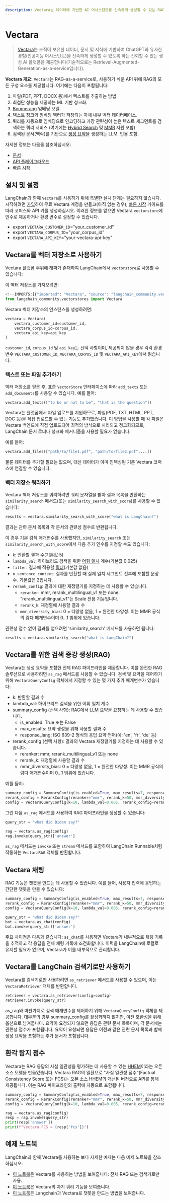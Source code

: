 ```yaml
---
description: Vectara는 데이터에 기반한 AI 어시스턴트를 신속하게 생성할 수 있는 RAG-as-a-service 플랫폼입니다.
---
```


# Vectara

> [Vectara](https://vectara.com/)는 조직이 보유한 데이터, 문서 및 지식에 기반하여 ChatGPT와 유사한 경험(인공지능 어시스턴트)을 신속하게 생성할 수 있도록 하는 신뢰할 수 있는 생성 AI 플랫폼을 제공합니다(기술적으로는 Retrieval-Augmented-Generation-as-a-service입니다).

**Vectara 개요:**
`Vectara`는 RAG-as-a-service로, 사용하기 쉬운 API 뒤에 RAG의 모든 구성 요소를 제공합니다. 여기에는 다음이 포함됩니다:
1. 파일(PDF, PPT, DOCX 등)에서 텍스트를 추출하는 방법
2. 최첨단 성능을 제공하는 ML 기반 청크화.
3. [Boomerang](https://vectara.com/how-boomerang-takes-retrieval-augmented-generation-to-the-next-level-via-grounded-generation/) 임베딩 모델.
4. 텍스트 청크와 임베딩 벡터가 저장되는 자체 내부 벡터 데이터베이스.
5. 쿼리를 자동으로 임베딩으로 인코딩하고 가장 관련성이 높은 텍스트 세그먼트를 검색하는 쿼리 서비스
(여기에는 [Hybrid Search](https://docs.vectara.com/docs/api-reference/search-apis/lexical-matching) 및
[MMR](https://vectara.com/get-diverse-results-and-comprehensive-summaries-with-vectaras-mmr-reranker/) 지원 포함)
6. 검색된 문서(맥락)를 기반으로 [생성 요약](https://docs.vectara.com/docs/learn/grounded-generation/grounded-generation-overview)을 생성하는 LLM, 인용 포함.

자세한 정보는 다음을 참조하십시오:
- [문서](https://docs.vectara.com/docs/)
- [API 플레이그라운드](https://docs.vectara.com/docs/rest-api/)
- [빠른 시작](https://docs.vectara.com/docs/quickstart)

## 설치 및 설정

LangChain과 함께 `Vectara`를 사용하기 위해 특별한 설치 단계는 필요하지 않습니다.
시작하려면 [가입](https://vectara.com/integrations/langchain)하여 무료 Vectara 계정을 만들고(아직 없는 경우),
[빠른 시작](https://docs.vectara.com/docs/quickstart) 가이드를 따라 코퍼스와 API 키를 생성하십시오.
이러한 정보를 얻으면 Vectara `vectorstore`에 인수로 제공하거나 환경 변수로 설정할 수 있습니다.

- export `VECTARA_CUSTOMER_ID`="your_customer_id"
- export `VECTARA_CORPUS_ID`="your_corpus_id"
- export `VECTARA_API_KEY`="your-vectara-api-key"

## Vectara를 벡터 저장소로 사용하기

Vectara 플랫폼 주위에 래퍼가 존재하여 LangChain에서 `vectorstore`로 사용할 수 있습니다:

이 벡터 저장소를 가져오려면:
```python
<!--IMPORTS:[{"imported": "Vectara", "source": "langchain_community.vectorstores", "docs": "https://api.python.langchain.com/en/latest/vectorstores/langchain_community.vectorstores.vectara.Vectara.html", "title": "Vectara"}]-->
from langchain_community.vectorstores import Vectara
```


Vectara 벡터 저장소의 인스턴스를 생성하려면:
```python
vectara = Vectara(
    vectara_customer_id=customer_id, 
    vectara_corpus_id=corpus_id, 
    vectara_api_key=api_key
)
```

`customer_id`, `corpus_id` 및 `api_key`는 선택 사항이며, 제공되지 않을 경우 각각 환경 변수 `VECTARA_CUSTOMER_ID`, `VECTARA_CORPUS_ID` 및 `VECTARA_API_KEY`에서 읽습니다.

### 텍스트 또는 파일 추가하기

벡터 저장소를 얻은 후, 표준 `VectorStore` 인터페이스에 따라 `add_texts` 또는 `add_documents`를 사용할 수 있습니다. 예를 들어:

```python
vectara.add_texts(["to be or not to be", "that is the question"])
```


Vectara는 플랫폼에서 파일 업로드를 지원하므로, 파일(PDF, TXT, HTML, PPT, DOC 등)을 직접 업로드할 수 있는 기능도 추가했습니다.
이 방법을 사용할 때 각 파일은 Vectara 백엔드에 직접 업로드되어 최적의 방식으로 처리되고 청크화되므로, LangChain 문서 로더나 청크화 메커니즘을 사용할 필요가 없습니다.

예를 들어:

```python
vectara.add_files(["path/to/file1.pdf", "path/to/file2.pdf",...])
```


물론 데이터를 추가할 필요는 없으며, 대신 데이터가 이미 인덱싱된 기존 Vectara 코퍼스에 연결할 수 있습니다.

### 벡터 저장소 쿼리하기

Vectara 벡터 저장소를 쿼리하려면 쿼리 문자열을 받아 결과 목록을 반환하는 `similarity_search` 메서드(또는 `similarity_search_with_score`)를 사용할 수 있습니다:
```python
results = vectara.similarity_search_with_score("what is LangChain?")
```

결과는 관련 문서 목록과 각 문서의 관련성 점수로 반환됩니다.

이 경우 기본 검색 매개변수를 사용했지만, `similarity_search` 또는 `similarity_search_with_score`에서 다음 추가 인수를 지정할 수도 있습니다:
- `k`: 반환할 결과 수(기본값 5)
- `lambda_val`: 하이브리드 검색을 위한 [어휘 일치](https://docs.vectara.com/docs/api-reference/search-apis/lexical-matching) 계수(기본값 0.025)
- `filter`: 결과에 적용할 [필터](https://docs.vectara.com/docs/common-use-cases/filtering-by-metadata/filter-overview)(기본값 없음)
- `n_sentence_context`: 결과를 반환할 때 실제 일치 세그먼트 전후에 포함할 문장 수. 기본값은 2입니다.
- `rerank_config`: 결과에 대한 재정렬기를 지정하는 데 사용할 수 있습니다.
  - `reranker`: mmr, rerank_multilingual_v1 또는 none. "rerank_multilingual_v1"는 Scale 전용 기능입니다.
  - `rerank_k`: 재정렬에 사용할 결과 수
  - `mmr_diversity_bias`: 0 = 다양성 없음, 1 = 완전한 다양성. 이는 MMR 공식의 람다 매개변수이며 0...1 범위에 있습니다.

관련성 점수 없이 결과를 얻으려면 'similarity_search' 메서드를 사용하면 됩니다:
```python
results = vectara.similarity_search("what is LangChain?")
```


## Vectara를 위한 검색 증강 생성(RAG)

Vectara는 생성 요약을 포함한 전체 RAG 파이프라인을 제공합니다. 이를 완전한 RAG 솔루션으로 사용하려면 `as_rag` 메서드를 사용할 수 있습니다.
검색 및 요약을 제어하기 위해 `VectaraQueryConfig` 객체에서 지정할 수 있는 몇 가지 추가 매개변수가 있습니다:
* k: 반환할 결과 수
* lambda_val: 하이브리드 검색을 위한 어휘 일치 계수
* summary_config (선택 사항): RAG에서 LLM 요약을 요청하는 데 사용할 수 있습니다.
  - is_enabled: True 또는 False
  - max_results: 요약 생성을 위해 사용할 결과 수
  - response_lang: ISO 639-2 형식의 응답 요약 언어(예: 'en', 'fr', 'de' 등)
* rerank_config (선택 사항): 결과의 Vectara 재정렬기를 지정하는 데 사용할 수 있습니다.
  - reranker: mmr, rerank_multilingual_v1 또는 none
  - rerank_k: 재정렬에 사용할 결과 수
  - mmr_diversity_bias: 0 = 다양성 없음, 1 = 완전한 다양성.
이는 MMR 공식의 람다 매개변수이며 0...1 범위에 있습니다.

예를 들어:

```python
summary_config = SummaryConfig(is_enabled=True, max_results=7, response_lang='eng')
rerank_config = RerankConfig(reranker="mmr", rerank_k=50, mmr_diversity_bias=0.2)
config = VectaraQueryConfig(k=10, lambda_val=0.005, rerank_config=rerank_config, summary_config=summary_config)
```

그런 다음 `as_rag` 메서드를 사용하여 RAG 파이프라인을 생성할 수 있습니다:

```python
query_str = "what did Biden say?"

rag = vectara.as_rag(config)
rag.invoke(query_str)['answer']
```


`as_rag` 메서드는 `invoke` 또는 `stream` 메서드를 포함하여 LangChain Runnable처럼 작동하는 `VectaraRAG` 객체를 반환합니다.

## Vectara 채팅

RAG 기능은 챗봇을 만드는 데 사용할 수 있습니다. 예를 들어, 사용자 입력에 응답하는 간단한 챗봇을 만들 수 있습니다:

```python
summary_config = SummaryConfig(is_enabled=True, max_results=7, response_lang='eng')
rerank_config = RerankConfig(reranker="mmr", rerank_k=50, mmr_diversity_bias=0.2)
config = VectaraQueryConfig(k=10, lambda_val=0.005, rerank_config=rerank_config, summary_config=summary_config)

query_str = "what did Biden say?"
bot = vectara.as_chat(config)
bot.invoke(query_str)['answer']
```


주요 차이점은 다음과 같습니다: `as_chat`를 사용하면 Vectara가 내부적으로 채팅 기록을 추적하고 각 응답을 전체 채팅 기록에 조건화합니다.
이력을 LangChain에 로컬로 유지할 필요가 없으며, Vectara가 이를 내부적으로 관리합니다.

## Vectara를 LangChain 검색기로만 사용하기

Vectara를 검색기로만 사용하려면 `as_retriever` 메서드를 사용할 수 있으며, 이는 `VectaraRetriever` 객체를 반환합니다.
```python
retriever = vectara.as_retriever(config=config)
retriever.invoke(query_str)
```


as_rag와 마찬가지로 검색 매개변수를 제어하기 위해 `VectaraQueryConfig` 객체를 제공합니다.
대부분의 경우 summary_config를 활성화하지 않지만, 이전 호환성을 위해 옵션으로 남겨둡니다.
요약이 요청되지 않으면 응답은 관련 문서 목록이며, 각 문서에는 관련성 점수가 포함됩니다.
요약이 요청되면 응답은 이전과 같은 관련 문서 목록과 함께 생성 요약을 포함하는 추가 문서가 포함됩니다.

## 환각 탐지 점수

Vectara는 RAG 응답의 사실 일관성을 평가하는 데 사용할 수 있는 [HHEM](https://huggingface.co/vectara/hallucination_evaluation_model)이라는 오픈 소스 모델을 만들었습니다.
Vectara RAG의 일환으로 "사실 일관성 점수"(Factual Consistency Score 또는 FCS)는 오픈 소스 HHEM의 개선된 버전으로 API를 통해 제공됩니다.
이는 RAG 파이프라인의 출력에 자동으로 포함됩니다.

```python
summary_config = SummaryConfig(is_enabled=True, max_results=7, response_lang='eng')
rerank_config = RerankConfig(reranker="mmr", rerank_k=50, mmr_diversity_bias=0.2)
config = VectaraQueryConfig(k=10, lambda_val=0.005, rerank_config=rerank_config, summary_config=summary_config)

rag = vectara.as_rag(config)
resp = rag.invoke(query_str)
print(resp['answer'])
print(f"Vectara FCS = {resp['fcs']}")
```


## 예제 노트북

LangChain과 함께 Vectara를 사용하는 보다 자세한 예제는 다음 예제 노트북을 참조하십시오:
* [이 노트북](/docs/integrations/vectorstores/vectara)은 Vectara를 사용하는 방법을 보여줍니다: 전체 RAG 또는 검색기로만 사용.
* [이 노트북](/docs/integrations/retrievers/self_query/vectara_self_query)은 Vectara의 자기 쿼리 기능을 보여줍니다.
* [이 노트북](/docs/integrations/providers/vectara/vectara_chat)은 Langchain과 Vectara로 챗봇을 만드는 방법을 보여줍니다.